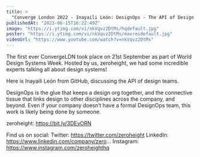 ```yaml
---
title: >
  "Converge London 2022 - Inayaili León: DesignOps - The API of Design Teams"
publishedAt: "2023-06-15T16:22:49Z"
image: "https://i.ytimg.com/vi/nkVqvz2DtMs/hqdefault.jpg"
poster: "https://i.ytimg.com/vi/nkVqvz2DtMs/maxresdefault.jpg"
videoUrl: "https://www.youtube.com/watch?v=nkVqvz2DtMs"
---
```


The first ever ConvergeLDN took place on 21st September as part of World Design Systems Week. Hosted by us, zeroheight, we had some incredible experts talking all about design systems!

Here is Inayaili León from GitHub, discussing the API of design teams.

DesignOps is the glue that keeps a design org together, and the connective tissue that links design to other disciplines across the company, and beyond. Even if your company doesn’t have a formal DesignOps team, this work is likely being done by someone.

zeroheight: https://bit.ly/3DEvORN

Find us on social:
Twitter: https://twitter.com/zeroheight
LinkedIn: https://www.linkedin.com/company/zero...
Instagram: https://www.instagram.com/zeroheighthq
